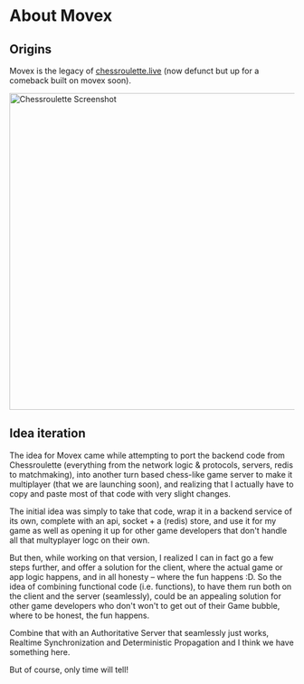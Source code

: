 # About Movex


## Origins 
Movex is the legacy of [chessroulette.live](https://gabrielctroia.medium.com/meet-chessroulette-org-a-quarantine-project-e4108f05db39) (now defunct but up for a comeback built on movex soon).


<Image src="/static/chessroulette_screenshot.png" alt="Chessroulette Screenshot" width="720" height="560" className="pt-4"/>


## Idea iteration

The idea for Movex came while attempting to port the backend code from Chessroulette (everything from the network logic & protocols, servers, redis to matchmaking), into another turn based chess-like game server to make it multiplayer (that we are launching soon), and realizing that I actually have to copy and paste most of that code with very slight changes.

The initial idea was simply to take that code, wrap it in a backend service of its own, complete with an api, socket + a (redis) store, and use it for my game as well as opening it up for other game developers that don't handle all that multyplayer logc on their own.

But then, while working on that version, I realized I can in fact go a few steps further, and offer a solution for the client, where the actual game or app logic happens, and in all honesty – where the fun happens :D. So the idea of combining functional code (i.e. functions), to have them run both on the client and the server (seamlessly), could be an appealing solution for other game developers who don't won't to get out of their Game bubble, where to be honest, the fun happens.

Combine that with an Authoritative Server that seamlessly just works, Realtime Synchronization and Deterministic Propagation and I think we have something here.

But of course, only time will tell!